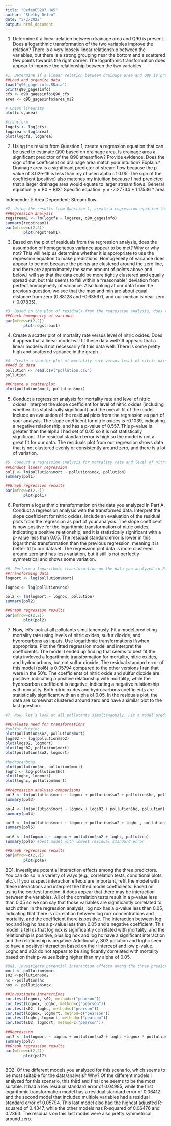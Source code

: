 ```yaml
---
title: "DefeoES207_HW5"
author: "Shelby Defeo"
date: "5/2/2022"
output: html_document
---
```

1. Determine if a linear relation between drainage area and Q90 is present. Does a logarithmic transformation of the two variables improve the relation?
There is a very loosely linear relationship between the variables, but there is a strong grouping near the bottom and a scattered few points towards the right corner. The logarithmic transformation does appear to improve the relationship between the two variables. 
```r
#1. Determine if a linear relation between drainage area and Q90 is present. Does a logarithmic transformation of the two variables improve the relation?
##Load and organize data
load("q90_gagesinfo.RData")
print(q90_gagesinfo)
cfs <- q90_gagesinfo$Q90_cfs
area <- q90_gagesinfo$area_mi2

# Check linearity
plot(cfs,area)

#transform
logcfs <- log(cfs)
logarea <-log(area)
plot(logcfs, logarea)

```

2. Using the results from Question 1, create a regression equation that can be used to estimate Q90 based on drainage area. Is drainage area a significant predictor of the Q90 streamflow? Provide evidence. Does the sign of the coefficient on drainage area match your intuition? Explain.?
Drainage area is a significant predictor of stream flow because the p-value of 3.02e-16 is less than my chosen alpha of 0.05. The sign of the coefficient (positive) also matches my intuition because I had predicted that a larger drainage area would equate to larger stream flows.
General equation: y = B0 + B1X1 
Specific equation: y = -2.27734 + 1.17536 * area

Independent: Area
Dependent: Stream flow
```r
#2. Using the results from Question 1, create a regression equation that can be used to estimate Q90 based on drainage area. Is drainage area a significant predictor of the Q90 streamflow? Provide evidence. Does the sign of the coefficient on drainage area match your intuition? Explain.?
##Regression analysis
regstream1 <- lm(logcfs ~ logarea, q90_gagesinfo)
summary(regstream1)
par(mfrow=c(2,2))
        plot(regstream1)
```

3. Based on the plot of residuals from the regression analysis, does the assumption of homogeneous variance appear to be met? Why or why not? This will help us determine whether it is appropriate to use the regression equation to make predictions.
Homogeneity of variance does appear to be met because the points are clustered around the zero line, and there are approximately the same amount of points above and below.I will say that the data could be more tightly clustered and equally spread out, but this seems to fall within a "reasonable" deviation from perfect homogeneity of variance. Also looking at our data from the previous question, we see that the max and min are about equal distance from zero (0.88128 and -0.63567), and our median is near zero (-0.07835). 
```r
#3. Based on the plot of residuals from the regression analysis, does the assumption of homogeneous variance appear to be met? Why or why not? This will help us determine whether it is appropriate to use the regression equation to make predictions.
##Check homogenity of variance
par(mfrow=c(2,2))
        plot(regstream1)
```








4. Create a scatter plot of mortality rate versus level of nitric oxides. Does it appear that a linear model will fit these data well?
It appears that a linear model will not necessarily fit this data well. There is some pretty high and scattered variance in the graph.
```r
#4. Create a scatter plot of mortality rate versus level of nitric oxides. Does it appear that a linear model will fit these data well?
##Add in data
pollution <- read.csv("pollution.csv")
pollution

##Create a scatterplot
plot(pollution$mort, pollution$nox)
```

5. Conduct a regression analysis for mortality rate and level of nitric oxides. Interpret the slope coefficient for level of nitric oxides (including whether it is statistically significant) and the overall fit of the model. Include an evaluation of the residual plots from the regression as part of your analysis.
The slope coefficent for nitric oxides is -0.1039, indicating a negative relationship, and has a p-value of 0.557. This p-value is greater than the alpha I had set of 0.05 so it is not statistically significant. The residual standard error is high so the model is not a great fit for our data. The residuals plot from our regression shows data that is not clustered evenly or consistently around zero, and there is a lot of variation.
```r
#5. Conduct a regression analysis for mortality rate and level of nitric oxides. Interpret the slope coefficient for level of nitric oxides (including whether it is statistically significant) and the overall fit of the model. Include an evaluation of the residual plots from the regression as part of your analysis.
##Conduct linear regression
pol1 <- lm(pollution$mort ~ pollution$nox, pollution)
summary(pol1)

##Graph regression results
par(mfrow=c(2,2))
        plot(pol1)
```

6. Perform a logarithmic transformation on the data you analyzed in Part A. Conduct a regression analysis with the transformed data. Interpret the slope coefficient for nitric oxides. Include an evaluation of the residual plots from the regression as part of your analysis.
The slope coefficent is now positive for the logarithmic transformation of nitric oxides, indicating a positive relationship, and it is statistically significant with a p-value less than 0.05. The residual standard error is lower in this logarithmic transformation than the previous regression, meaning it is better fit to our dataset. The regression plot data is more clustered around zero and has less variation, but it still is not perfectly symmetrical and shows some variation.
```r
#6. Perform a logarithmic transformation on the data you analyzed in Part A. Conduct a regression analysis with the transformed data. Interpret the slope coefficient for nitric oxides. Include an evaluation of the residual plots from the regression as part of your analysis.
##Transforming data
logmort <- log(pollution$mort)

lognox <- log(pollution$nox)

pol2 <- lm(logmort ~ lognox, pollution)
summary(pol2)

##Graph regression results
par(mfrow=c(2,2))
        plot(pol2)
```

7. Now, let’s look at all pollutants simultaneously. Fit a model predicting mortality rate using levels of nitric oxides, sulfur dioxide, and hydrocarbons as inputs. Use logarithmic transformations if/when appropriate. Plot the fitted regression model and interpret the coefficients.
The model I ended up finding that seems to best fit the data invloved a logarithmic transformation for mortality, nitric oxides, and hydrocarbons, but not sulfur dioxide. The residual standard error of this model (pol6) is 0.05794 compared to the other versions I ran that were in the 50's. The coefficients of nitric oxide and sulfur dioxide are positive, indicating a positive relationship with mortality, while the hydrocarbon coefficient is negative, indicating a negative relationship with mortality. Both nitric oxides and hydrocarbons coefficients are statistically significant with an alpha of 0.05. In the residuals plot, the data are somewhat clustered around zero and have a similar plot to the last question. 
```r
#7. Now, let’s look at all pollutants simultaneously. Fit a model predicting mortality rate using levels of nitric oxides, sulfur dioxide, and hydrocarbons as inputs. Use logarithmic transformations if/when appropriate. Plot the fitted regression model and interpret the coefficients.

##Evaluate need for transformations
#sulfur dioxide
plot(pollution$so2, pollution$mort)
logs02 <- log(pollution$so2)
plot(logs02, logmort)
plot(logs02, pollution$mort)
plot(pollution$so2, logmort)

#hydrocarbons
plot(pollution$hc, pollution$mort)
loghc <- log(pollution$hc)
plot(loghc, logmort)
plot(loghc, pollution$mort)

##regression analysis comparisons
pol3 <- lm(pollution$mort ~ lognox + pollution$so2 + pollution$hc, pollution)
summary(pol3)

pol4 <- lm(pollution$mort ~ lognox + logs02 + pollution$hc, pollution)
summary(pol4)

pol5 <- lm(pollution$mort ~ lognox + pollution$so2 + loghc , pollution)
summary(pol5)

pol6 <- lm(logmort ~ lognox + pollution$so2 + loghc, pollution)
summary(pol6) #best model with lowest residual standard error

##Graph regression results
par(mfrow=c(2,2))
        plot(pol6)
```

BQ1. Investigate potential interaction effects among the three predictors. You can do so in a variety of ways (e.g., correlation tests, conditional plots, etc.). If you suspect interaction effects are important, refit the model with these interactions and interpret the fitted model coefficients.
Based on using the cor.test function, it does appear that there may be interaction between the variables. All of the correlation tests result in a p-value less than 0.05 so we can say that those variables are significantly correlated to each other. In the regression analysis, log nox has a p-value less than 0.05, indicating that there is correlation between log nox concentrations and mortality, and the coefficient there is positive. The interaction between log nox and log hc has a p-value less than 0.05 and a negative coefficient. This model is tell us that log nox is significantly correlated with mortality, and the relationship is positive, plus log nox and log hc have a significant interaction and the relationship is negative. Additionally, S02 pollution and loghc seem to have a positive interaction based on their intercept and low p-value. Loghc and s02 do not appear to be singificantly correlated with mortality based on their p-values being higher than my alpha of 0.05.
```r
#BQ1. Investigate potential interaction effects among the three predictors. You can do so in a variety of ways (e.g., correlation tests, conditional plots, etc.). If you suspect interaction effects are important, refit the model with these interactions and interpret the fitted model coefficients.
mort <- pollution$mort
s02 <-pollution$so2
hc <-pollution$hc
nox <- pollution$nox

##Investigate interactions
cor.test(lognox, s02, method=c("pearson"))
cor.test(lognox, loghc, method=c("pearson"))
cor.test(s02, loghc, method=c("pearson"))
cor.test(lognox, logmort, method=c("pearson"))
cor.test(loghc, logmort, method=c("pearson"))
cor.test(s02, logmort, method=c("pearson"))

##Regression
pol7 <- lm(logmort ~ lognox + pollution$so2 + loghc +lognox * pollution$so2 + lognox * loghc + loghc * pollution$so2, pollution)
summary(pol7) 
##Graph regression results
par(mfrow=c(2,2))
        plot(pol7)
        

```

BQ2. Of the different models you analyzed for this scenario, which seems to be most suitable for the data/analysis? Why?
Of the different models I analyzed for this scenario, this third and final one seems to be the most suitable. It had a low residual standard error of 0.04985, while the first logarithmic transformation model has a residual standard error of 0.06412 and the second model that included multiple variables had a residual standard error of 0.05794. This last model also had the highest adjusted R-squared of 0.4347, while the other models has R-squared of 0.06476 and 0.2363. The residuals on this last model were also pretty symmetrical around zero. 